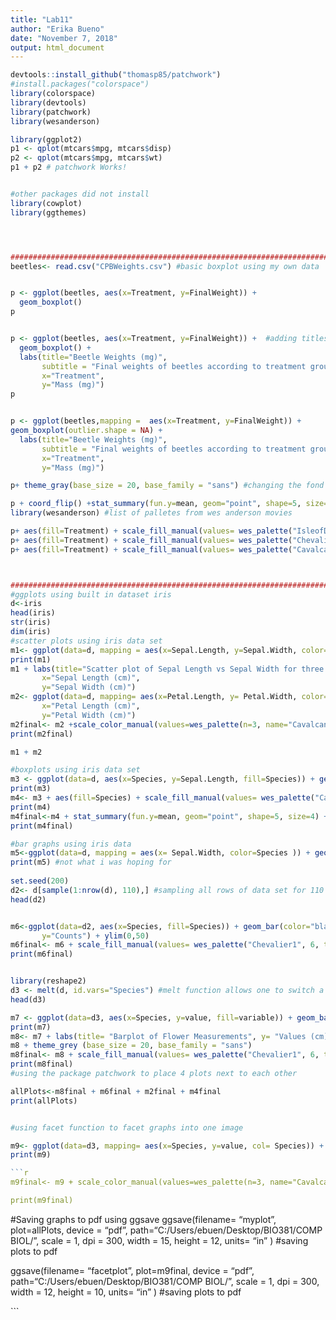 ```yaml
---
title: "Lab11"
author: "Erika Bueno"
date: "November 7, 2018"
output: html_document
---
```


```r
devtools::install_github("thomasp85/patchwork")
#install.packages("colorspace")
library(colorspace)
library(devtools)
library(patchwork)
library(wesanderson)

library(ggplot2)
p1 <- qplot(mtcars$mpg, mtcars$disp)
p2 <- qplot(mtcars$mpg, mtcars$wt)
p1 + p2 # patchwork Works!


#other packages did not install
library(cowplot)
library(ggthemes)




############################################################################
beetles<- read.csv("CPBWeights.csv") #basic boxplot using my own data


p <- ggplot(beetles, aes(x=Treatment, y=FinalWeight)) + 
  geom_boxplot()
p


p <- ggplot(beetles, aes(x=Treatment, y=FinalWeight)) +  #adding titles
  geom_boxplot() +
  labs(title="Beetle Weights (mg)",
       subtitle = "Final weights of beetles according to treatment group",
       x="Treatment",
       y="Mass (mg)")
p


p <- ggplot(beetles,mapping =  aes(x=Treatment, y=FinalWeight)) + 
geom_boxplot(outlier.shape = NA) +
  labs(title="Beetle Weights (mg)",
       subtitle = "Final weights of beetles according to treatment group",
       x="Treatment",
       y="Mass (mg)")

p+ theme_gray(base_size = 20, base_family = "sans") #changing the fond and theme and filling each treatment by color

p + coord_flip() +stat_summary(fun.y=mean, geom="point", shape=5, size=4) + geom_point(position= position_jitter(width=0.2, height = 0.7), color= "grey")  #flipping x and y coordinates for better readability and adding jitter, but not enough points in the data so the jitter looks too spread out
library(wesanderson) #list of palletes from wes anderson movies

p+ aes(fill=Treatment) + scale_fill_manual(values= wes_palette("IsleofDogs1", 6, type="continuous")) + coord_flip() 
p+ aes(fill=Treatment) + scale_fill_manual(values= wes_palette("Chevalier1", 6, type="continuous")) + coord_flip() +stat_summary(fun.y=mean, geom="point", shape=5, size=4) 
p+ aes(fill=Treatment) + scale_fill_manual(values= wes_palette("Cavalcanti1", 6, type="continuous"))



######################################################################################################
#ggplots using built in dataset iris
d<-iris
head(iris)
str(iris)
dim(iris)
#scatter plots using iris data set
m1<- ggplot(data=d, mapping = aes(x=Sepal.Length, y=Sepal.Width, color=Species, shape=Species)) + geom_point(size=3)
print(m1)
m1 + labs(title="Scatter plot of Sepal Length vs Sepal Width for three species of Iris",
       x="Sepal Length (cm)",
       y="Sepal Width (cm)")
m2<- ggplot(data=d, mapping= aes(x=Petal.Length, y= Petal.Width, color= Species, shape=Species))+ geom_point(size=3) + labs(title="Scatter plot of Petal Length vs Petal Width",
       x="Petal Length (cm)",
       y="Petal Width (cm)") 
m2final<- m2 +scale_color_manual(values=wes_palette(n=3, name="Cavalcanti1")) + theme_gray(base_size = 15, base_family = "sans")
print(m2final)

m1 + m2

#boxplots using iris data set
m3 <- ggplot(data=d, aes(x=Species, y=Sepal.Length, fill=Species)) + geom_boxplot()+ labs(title="Sepal Length by Species")
print(m3)
m4<- m3 + aes(fill=Species) + scale_fill_manual(values= wes_palette("Cavalcanti1", 3, type="discrete")) + coord_flip()
print(m4)
m4final<-m4 + stat_summary(fun.y=mean, geom="point", shape=5, size=4) + theme_gray(base_size = 16, base_family = "sans") #plotting the mean within each boxplot and changing the theme to grey
print(m4final)

#bar graphs using iris data
m5<-ggplot(data=d, mapping = aes(x= Sepal.Width, color=Species )) + geom_bar( size=1)
print(m5) #not what i was hoping for
 
set.seed(200)
d2<- d[sample(1:nrow(d), 110),] #sampling all rows of data set for 110 values without replacementsamp
head(d2)


m6<-ggplot(data=d2, aes(x=Species, fill=Species)) + geom_bar(color="black", size=1) + labs(title="Barplot of Petal Length",
       y="Counts") + ylim(0,50)
m6final<- m6 + scale_fill_manual(values= wes_palette("Chevalier1", 6, type="continuous")) + theme_grey(base_size = 15, base_family = "sans") 
print(m6final)


library(reshape2) 
d3 <- melt(d, id.vars="Species") #melt function allows one to switch a column from the wide format to long format e.g. here its creating a column that contains the long format for sepal length & width, and petal length & width
head(d3)

m7 <- ggplot(data=d3, aes(x=Species, y=value, fill=variable)) + geom_bar(stat= "identity", position = "dodge", size=1) #stat tells R to group by the different measurements, and position= dodge tells R to place each measurement per species into a separate bar
print(m7)
m8<- m7 + labs(title= "Barplot of Flower Measurements", y= "Values (cm)", x= "Species") 
m8 + theme_grey (base_size = 20, base_family = "sans")
m8final<- m8 + scale_fill_manual(values= wes_palette("Chevalier1", 6, type="continuous"), name="Iris Measurements") + theme_gray(base_size = 15, base_family = "sans")
print(m8final)
#using the package patchwork to place 4 plots next to each other

allPlots<-m8final + m6final + m2final + m4final
print(allPlots)


#using facet function to facet graphs into one image

m9<- ggplot(data=d3, mapping= aes(x=Species, y=value, col= Species)) + geom_point(size=3) + facet_grid(.~variable) + labs(title= "Flower Measurements", subtitle = "Sepal Length, Sepal Width, Petal Length, Petal Width Measurements among three Species", y="Value (cm)", x= "Species")
print(m9)

```r
m9final<- m9 + scale_color_manual(values=wes_palette(n=3, name="Cavalcanti1")) + theme_gray(base_size = 15, base_family = "sans")

print(m9final)
```

#Saving graphs to pdf using ggsave
ggsave(filename= "myplot", plot=allPlots, device = "pdf", path="C:/Users/ebuen/Desktop/BIO381/COMP BIOL/", scale = 1, dpi = 300, width = 15, height = 12, units= "in" ) #saving plots to pdf

ggsave(filename= "facetplot", plot=m9final, device = "pdf", path="C:/Users/ebuen/Desktop/BIO381/COMP BIOL/", scale = 1, dpi = 300, width = 12, height = 10, units= "in" ) #saving plots to pdf



```

